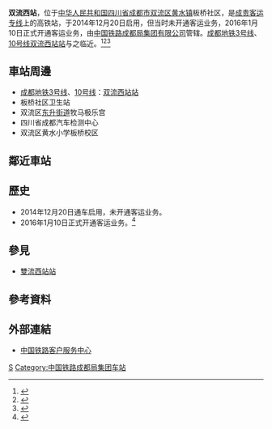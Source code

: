 {{Expand|time=2016-04-23T12:05:44+00:00}}
{{Infobox China railway station
|车站名称 =双流西站
|图片 = Shuangliuxi Station Chengdu-Guiyang HSR.jpg
|图片介绍 = 
|车站名称拼音 =Shuangliuxi
|英文名称=Shuangliuxi Railway Station
|车站代码 = 
|电报码 = IQW
|拼音码 = SLX
|车站位置 = [[四川省|四川省]][[成都市|成都市]][[双流区|双流区]][[黄水镇_(双流区)|黄水镇]]板桥社区
|坐标 = {{coord|30|32|42.45|N|103|55|1.12|E|display=inline,title}}
|归属 =[[成都局集团|成都局集团]]
|线路 = [[成贵客运专线|成贵客运专线]]、[[双流西站站|双流西站站]]（[[成都地铁3号线|成都地铁3号线]]、[[成都地铁10号线|10号线]]）
|车站等级 = 
|月台数目 = 
|股道数目 = 
}}
'''双流西站'''，位于[[中华人民共和国|中华人民共和国]][[四川省|四川省]][[成都市|成都市]][[双流区|双流区]][[黄水镇_(双流区)|黄水镇]]板桥社区，是[[成贵客运专线|成贵客运专线]]上的高铁站，于2014年12月20日启用，但当时未开通客运业务，2016年1月10日正式开通客运业务，由[[中国铁路成都局集团有限公司|中国铁路成都局集团有限公司]]管辖。[[成都地铁3号线|成都地铁3号线]]、[[成都地铁10号线|10号线]][[双流西站站|双流西站站]]与之临近。<ref>{{Cite web |url=http://www.sc.xinhuanet.com/content/2015-10/13/c_1116806846.htm |title=3号线“城铁双流站”拟更名为双流西站 |accessdate=2016-04-23 |archive-date=2016-05-30 |archive-url=https://web.archive.org/web/20160530133649/http://www.sc.xinhuanet.com/content/2015-10/13/c_1116806846.htm |dead-url=no }}</ref><ref>{{Cite web |url=http://sichuan.scol.com.cn/fffy/201510/54022783.html |title=成都地铁3号线1站点拟更名为双流西站 今起公示 |accessdate=2016-04-23 |archive-date=2016-05-31 |archive-url=https://web.archive.org/web/20160531143126/http://sichuan.scol.com.cn/fffy/201510/54022783.html |dead-url=no }}</ref><ref>{{Cite web |url=http://sc.cnr.cn/sc/2014dfdt/20160128/t20160128_521267476.shtml |title=双流西站 迎来春运“第一年” |accessdate=2016-04-23 |archive-date=2016-05-06 |archive-url=https://web.archive.org/web/20160506154353/http://sc.cnr.cn/sc/2014dfdt/20160128/t20160128_521267476.shtml |dead-url=no }}</ref>

==車站周邊==
* [[成都地铁3号线|成都地铁3号线]]、[[成都地铁10号线|10号线]]：[[双流西站站|双流西站站]]
* 板桥社区卫生站
* 双流区[[东升街道_(成都市)|东升街道]]牧马极乐宫
* 四川省成都汽车检测中心
* 双流区黄水小学板桥校区

== 鄰近車站 ==
{{start rail box|[[中国高速铁路|中国高速铁路]]}}
{{s-inop|[[双流机场站|双流机场]]|往 [[成都东站|成都东]]}}
{{s-line|[[成贵客运专线|成贵客运专线]]}}
{{s-inop|[[新津站|新津]]|往 [[乐山站|乐山]]、[[贵阳东站|贵阳东]]、[[峨眉山站|峨眉山]]}}
{{s-end}}
==歷史==
* 2014年12月20日通车启用，未开通客运业务。
* 2016年1月10日正式开通客运业务。<ref>{{Cite web |url=http://www.sc.xinhuanet.com/content/2015-02/03/c_1114227093.htm |title=成绵乐客专将增开4组动车 双流西和新津南站近期投用 |accessdate=2016-04-23 |archive-date=2015-05-09 |archive-url=https://web.archive.org/web/20150509062843/http://www.sc.xinhuanet.com/content/2015-02/03/c_1114227093.htm |dead-url=yes }}</ref>
== 參見 ==
* [[雙流西站站|雙流西站站]]
==參考資料==
{{reflist}}
==外部連結==
* [http://www.12306.cn/mormhweb/ 中国铁路客户服务中心]{{Wayback|url=http://www.12306.cn/mormhweb/ |date=20180205163941 }}
{{成贵客运专线}}
[[Category:双流区铁路车站|S]]
[[Category:中国铁路成都局集团车站|Category:中国铁路成都局集团车站]]